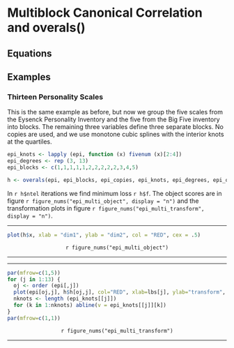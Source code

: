 # Multiblock Canonical Correlation and overals()

## Equations

## Examples

### Thirteen Personality Scales

This is the same example as before, but now we group the five scales from the Eysenck Personality Inventory and the five from the Big Five inventory into blocks. The remaining three variables define three separate blocks. No copies are used, and we use monotone cubic splines with the interior knots at the quartiles.

```r
epi_knots <- lapply (epi, function (x) fivenum (x)[2:4])
epi_degrees <- rep (3, 13)
epi_blocks <- c(1,1,1,1,1,2,2,2,2,2,3,4,5)
```
```r
h <- overals(epi, epi_blocks, epi_copies, epi_knots, epi_degrees, epi_ordinal)
```
In `r h$ntel` iterations we find minimum loss `r h$f`. The object scores are in figure
`r figure_nums("epi_multi_object", display = "n")` and the transformation plots in figure
`r figure_nums("epi_multi_transform", display = "n")`.
<hr>
```r
plot(h$x, xlab = "dim1", ylab = "dim2", col = "RED", cex = .5)
```
<center>
`r figure_nums("epi_multi_object")`
</center>
<hr>

<hr>
```r
par(mfrow=c(1,5))
for (j in 1:13) {
  oj <- order (epi[,j])
  plot(epi[oj,j], h$h[oj,j], col="RED", xlab=lbs[j], ylab="transform", type= "l", lwd = 3)
  nknots <- length (epi_knots[[j]])
  for (k in 1:nknots) abline(v = epi_knots[[j]][k])
}
par(mfrow=c(1,1))
```
<center>
`r figure_nums("epi_multi_transform")`
</center>
<hr>
